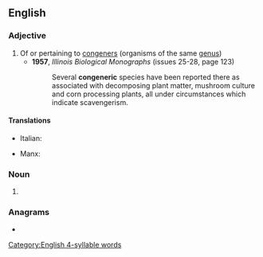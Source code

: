 ==English==

===Adjective===
{{en-adj|-}}

# Of or pertaining to [[congener]]s (organisms of the same [[genus]])
#* '''1957''', ''Illinois Biological Monographs'' (issues 25-28, page 123)
#*: Several '''congeneric''' species have been reported there as associated with decomposing plant matter, mushroom culture and corn processing plants, all under circumstances which indicate scavengerism.

====Translations====
{{trans-top|of or pertaining to congeners}}
* Italian: {{t+|it|congenere}}
{{trans-mid}}
* Manx: {{t|gv|cocheintagh}}
{{trans-bottom}}

===Noun===
{{en-noun}}

# {{alternative form of|congener|lang=en}}

===Anagrams===
* {{anagrams|en|a=cceeginnor|necrogenic}}

[[Category:English 4-syllable words]]